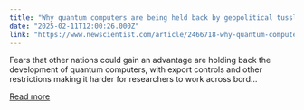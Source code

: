 ```yaml
---
title: "Why quantum computers are being held back by geopolitical tussles"
date: "2025-02-11T12:00:26.000Z"
link: "https://www.newscientist.com/article/2466718-why-quantum-computers-are-being-held-back-by-geopolitical-tussles/?utm_campaign=RSS%7CNSNS&utm_source=NSNS&utm_medium=RSS&utm_content=technology"
---
```


Fears that other nations could gain an advantage are holding back the development of quantum computers, with export controls and other restrictions making it harder for researchers to work across bord...

[Read more](https://www.newscientist.com/article/2466718-why-quantum-computers-are-being-held-back-by-geopolitical-tussles/?utm_campaign=RSS%7CNSNS&utm_source=NSNS&utm_medium=RSS&utm_content=technology)
